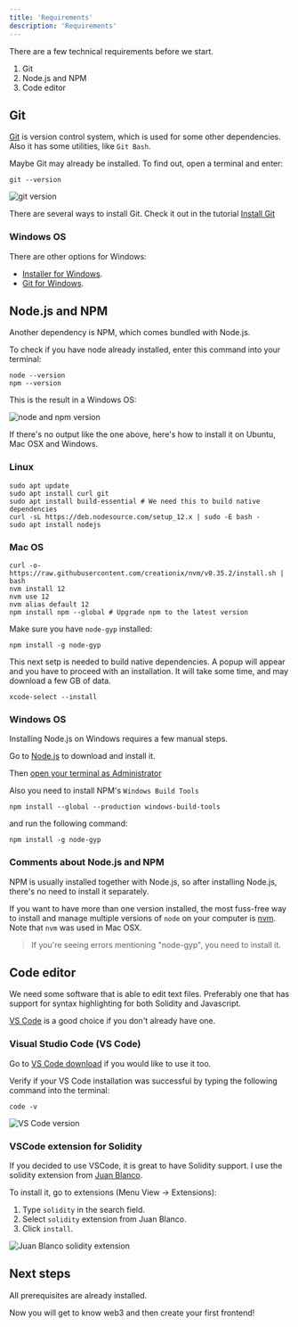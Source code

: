 ```yaml
---
title: 'Requirements'
description: 'Requirements'
---
```


There are a few technical requirements before we start. 

1. Git
2. Node.js and NPM
3. Code editor

## Git

[Git](https://git-scm.com/doc) is version control system, which is used for some other dependencies. 
Also it has some utilities, like `Git Bash`.

Maybe Git may already be installed. To find out, open a terminal and enter:

```shell
git --version
```

![git version](img/courses/dev/05/requirements/image-01.png)

There are several ways to install Git. 
Check it out in the tutorial [Install Git](https://www.atlassian.com/git/tutorials/install-git)

### Windows OS

There are other options for Windows:

- [Installer for Windows](https://git-scm.com/download/win).
- [Git for Windows](https://gitforwindows.org/).

## Node.js and NPM

Another dependency is NPM, which comes bundled with Node.js.

To check if you have node already installed, enter this command into your terminal:

```shell
node --version
npm --version
```

This is the result in a Windows OS:

![node and npm version](img/courses/dev/05/requirements/image-02.png)

If there's no output like the one above, here's how to install it on Ubuntu, Mac OSX and Windows.

### Linux

```shell
sudo apt update
sudo apt install curl git
sudo apt install build-essential # We need this to build native dependencies
curl -sL https://deb.nodesource.com/setup_12.x | sudo -E bash -
sudo apt install nodejs
```

### Mac OS

```shell
curl -o- https://raw.githubusercontent.com/creationix/nvm/v0.35.2/install.sh | bash
nvm install 12
nvm use 12
nvm alias default 12
npm install npm --global # Upgrade npm to the latest version
```

Make sure you have `node-gyp` installed:

```shell
npm install -g node-gyp
```

This next setp is needed to build native dependencies.
A popup will appear and you have to proceed with an installation.
It will take some time, and may download a few GB of data.

```shell
xcode-select --install
```

### Windows OS

Installing Node.js on Windows requires a few manual steps.

Go to [Node.js](https://nodejs.org/en/) to download and install it.

Then [open your terminal as Administrator](https://www.howtogeek.com/194041/how-to-open-the-command-prompt-as-administrator-in-windows-8.1/) 

Also you need to install NPM's `Windows Build Tools`

```shell
npm install --global --production windows-build-tools
```

and run the following command: 

```shell
npm install -g node-gyp
```

### Comments about Node.js and NPM

NPM is usually installed together with Node.js, so after installing Node.js, there's no need to install it separately.

If you want to have more than one version installed,
the most fuss-free way to install and manage multiple versions of `node` on your computer is 
[nvm](https://github.com/nvm-sh/nvm). Note that `nvm` was used in Mac OSX.

> If you're seeing errors mentioning "node-gyp", you need to install it.

## Code editor

We need some software that is able to edit text files.
Preferably one that has support for syntax highlighting for both Solidity and Javascript.

[VS Code](https://code.visualstudio.com/) is a good choice if you don't already have one.

### Visual Studio Code (VS Code)

Go to [VS Code download](https://code.visualstudio.com/download) if you would like to use it too.

Verify if your VS Code installation was successful by typing the following command into the terminal:

```shell
code -v
```

![VS Code version](img/courses/dev/05/requirements/image-03.png)

### VSCode extension for Solidity

If you decided to use VSCode, it is great to have Solidity support. 
I use the solidity extension from [Juan Blanco](https://marketplace.visualstudio.com/items?itemName=JuanBlanco.solidity).

To install it, go to extensions (Menu View -> Extensions):

1. Type `solidity` in the search field.
2. Select `solidity`  extension from Juan Blanco.
3. Click `install`.

![Juan Blanco solidity extension](img/courses/dev/05/requirements/image-04.png)

## Next steps

All prerequisites are already installed.

Now you will get to know web3 and then create your first frontend!

